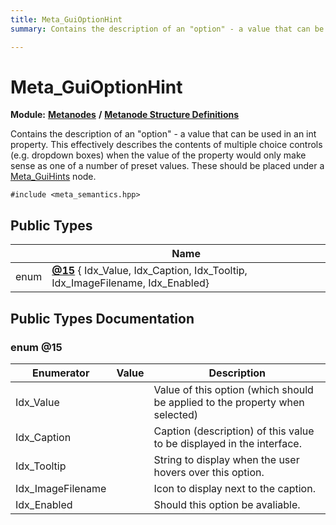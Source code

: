 ```yaml
---
title: Meta_GuiOptionHint
summary: Contains the description of an "option" - a value that can be used in an int property. This effectively describes the contents of multiple choice controls (e.g. dropdown boxes) when the value of the property would only make sense as one of a number of preset values. These should be placed under a Meta_GuiHints node. 

---
```


# Meta_GuiOptionHint

**Module:** **[Metanodes](../Modules/group__api__metanodes.mdx)** **/** **[Metanode Structure Definitions](../Modules/group__api__metadefs.mdx)**



Contains the description of an "option" - a value that can be used in an int property. This effectively describes the contents of multiple choice controls (e.g. dropdown boxes) when the value of the property would only make sense as one of a number of preset values. These should be placed under a [Meta_GuiHints](../Classes/struct_meta___gui_hints.mdx) node. 


`#include <meta_semantics.hpp>`

## Public Types

|                | Name           |
| -------------- | -------------- |
| enum| **[@15](../Classes/struct_meta___gui_option_hint.mdx#enum-@15)** { Idx_Value, Idx_Caption, Idx_Tooltip, Idx_ImageFilename, Idx_Enabled} |

## Public Types Documentation

### enum @15

| Enumerator | Value | Description |
| ---------- | ----- | ----------- |
| Idx_Value | | Value of this option (which should be applied to the property when selected)   |
| Idx_Caption | | Caption (description) of this value to be displayed in the interface.   |
| Idx_Tooltip | | String to display when the user hovers over this option.   |
| Idx_ImageFilename | | Icon to display next to the caption.   |
| Idx_Enabled | | Should this option be avaliable.   |




